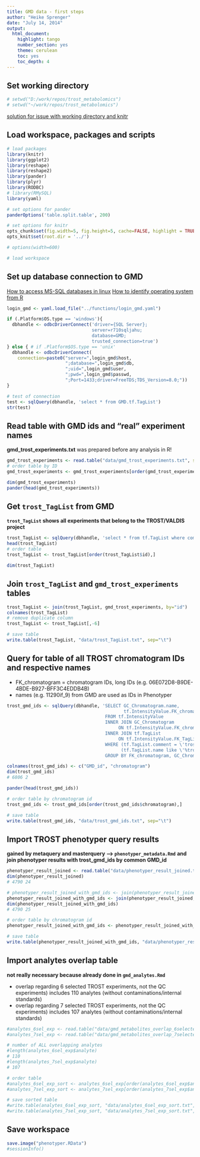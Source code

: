 ```yaml
---
title: GMD data - first steps
author: "Heike Sprenger"
date: "July 14, 2014"
output:
  html_document:
    highlight: tango
    number_section: yes
    theme: cerulean
    toc: yes
    toc_depth: 4
---
```


## Set working directory
```r
# setwd("D:/work/repos/trost_metabolomics")
# setwd("~/work/repos/trost_metabolomics")
```

[solution for issue with working directory and knitr](https://github.com/yihui/knitr/issues/277)

## Load workspace, packages and scripts
```r
# load packages
library(knitr)
library(ggplot2)
library(reshape)
library(reshape2)
library(pander)
library(plyr)
library(RODBC)
# library(RMySQL)
library(yaml)

# set options for pander
panderOptions('table.split.table', 200)

# set options for knitr
opts_chunk$set(fig.width=5, fig.height=5, cache=FALSE, highlight = TRUE, fig.show="asis")
opts_knit$set(root.dir = '../')

# options(width=600)

# load workspace
```


## Set up database connection to GMD
[How to access MS-SQL databases in linux](http://wiki.mpimp-golm.mpg.de/index.php/Access_MSSQL_databases)
[How to identify operating system from R](http://conjugateprior.org/2015/06/identifying-the-os-from-r/)

```r

login_gmd <- yaml.load_file("../functions/login_gmd.yaml")

if (.Platform$OS.type == 'windows'){
  dbhandle <- odbcDriverConnect('driver={SQL Server}; 
                                server=r710sqljahu; 
                                database=GMD; 
                                trusted_connection=true')
} else { # if .Platform$OS.type == 'unix'
  dbhandle <- odbcDriverConnect(
    connection=paste0("server=",login_gmd$host,
                      ";database=",login_gmd$db,
                      ";uid=",login_gmd$user,
                      ";pwd=",login_gmd$passwd,
                      ";Port=1433;driver=FreeTDS;TDS_Version=8.0;"))
}

# test of connection
test <- sqlQuery(dbhandle, 'select * from GMD.tf.TagList')
str(test)
```


## Read table with GMD ids and "real" experiment names

**gmd_trost_experiments.txt** was prepared before any analysis in R!

```r
gmd_trost_experiments <- read.table("data/gmd_trost_experiments.txt", sep="\t", header=TRUE)
# order table by ID
gmd_trost_experiments <- gmd_trost_experiments[order(gmd_trost_experiments$id),]

dim(gmd_trost_experiments)
pander(head(gmd_trost_experiments))
```


## Get ``trost_TagList`` from GMD
**``trost_TagList`` shows all experiments that belong to the TROST/VALDIS project**
```r
trost_TagList <- sqlQuery(dbhandle, 'select * from tf.TagList where comment=\'trost\' or name like \'%trost%\'')
head(trost_TagList)
# order table
trost_TagList <- trost_TagList[order(trost_TagList$id),]

dim(trost_TagList)
```


## Join ``trost_TagList`` and ``gmd_trost_experiments`` tables
```r
trost_TagList <- join(trost_TagList, gmd_trost_experiments, by="id")
colnames(trost_TagList)
# remove duplicate column
trost_TagList <- trost_TagList[,-6]

# save table
write.table(trost_TagList, "data/trost_TagList.txt", sep="\t")
```


## Query for table of all TROST chromatogram IDs and respective names
* FK_chromatogram = chromatogram IDs, long IDs (e.g. 06E072D8-B9DE-4BDE-B927-BFF3C4EDDB4B)
* names (e.g. 11290if_9) from GMD are used as IDs in Phenotyper

```r
trost_gmd_ids <- sqlQuery(dbhandle, 'SELECT GC_Chromatogram.name, 
                                            tf.IntensityValue.FK_chromatogram 
                                     FROM tf.IntensityValue 
                                     INNER JOIN GC_Chromatogram 
                                          ON tf.IntensityValue.FK_chromatogram = GC_Chromatogram.id 
                                     INNER JOIN tf.TagList 
                                          ON tf.IntensityValue.FK_TagList = tf.TagList.id
                                     WHERE (tf.TagList.comment = \'trost\') or 
                                           (tf.TagList.name like \'%trost%\')
                                     GROUP BY FK_chromatogram, GC_Chromatogram.name')

colnames(trost_gmd_ids) <- c("GMD_id", "chromatogram")
dim(trost_gmd_ids)
# 6806 2

pander(head(trost_gmd_ids))

# order table by chromatogram id
trost_gmd_ids <- trost_gmd_ids[order(trost_gmd_ids$chromatogram),]

# save table
write.table(trost_gmd_ids, "data/trost_gmd_ids.txt", sep="\t")
```


## Import TROST phenotyper query results 

**gained by metaquery and masterquery --> ``phenotyper_metadata.Rmd``**
**and join phenotyper results with trost_gmd_ids by common GMD_id**
```r
phenotyper_result_joined <- read.table("data/phenotyper_result_joined.txt", sep="\t", header=TRUE)
dim(phenotyper_result_joined)
# 4790 24

# phenotyper_result_joined_with_gmd_ids <- join(phenotyper_result_joined_valdis, trost_gmd_ids, by="GMD_id")
phenotyper_result_joined_with_gmd_ids <- join(phenotyper_result_joined, trost_gmd_ids, by="GMD_id")
dim(phenotyper_result_joined_with_gmd_ids)
# 4790 25

# order table by chromatogram id
phenotyper_result_joined_with_gmd_ids <- phenotyper_result_joined_with_gmd_ids[order(phenotyper_result_joined_with_gmd_ids$chromatogram),]

# save table
write.table(phenotyper_result_joined_with_gmd_ids, "data/phenotyper_result_joined_with_gmd_ids.txt", sep="\t")
```


## Import analytes overlap table 

**not really necessary because already done in ``gmd_analytes.Rmd``**

* overlap regarding 6 selected TROST experiments, not the QC experiments) includes 110 analytes (without contaminations/internal standards)
* overlap regarding 7 selected TROST experiments, not the QC experiments) includes 107 analytes (without contaminations/internal standards)

```r
#analytes_6sel_exp <- read.table("data/gmd_metabolites_overlap_6selected_exp.txt", sep="\t", header=TRUE)
#analytes_7sel_exp <- read.table("data/gmd_metabolites_overlap_7selected_exp.txt", sep="\t", header=TRUE, allowEscapes=T)

# number of ALL overlapping analytes
#length(analytes_6sel_exp$analyte)
# 110
#length(analytes_7sel_exp$analyte)
# 107

# order table
#analytes_6sel_exp_sort <- analytes_6sel_exp[order(analytes_6sel_exp$analyte),]
#analytes_7sel_exp_sort <- analytes_7sel_exp[order(analytes_7sel_exp$analyte),]

# save sorted table
#write.table(analytes_6sel_exp_sort, "data/analytes_6sel_exp_sort.txt", sep="\t")
#write.table(analytes_7sel_exp_sort, "data/analytes_7sel_exp_sort.txt", sep="\t", eol = "\r")
```


## Save workspace
```r
save.image("phenotyper.RData")
#sessionInfo()
```
